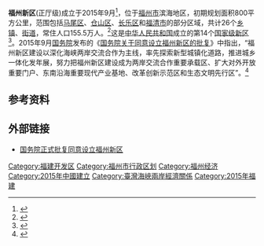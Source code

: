 '''福州新区'''(正厅级)成立于2015年9月<ref >{{cite web|url=http://business.sohu.com/20150909/n420715588.shtml | language= | title=福州新区获批 主打两岸合作(图) |publisher=第一财经网站 |date=2015-09-09 |accessdate= }}</ref>，位于[[福州市|福州市]]滨海地区，初期规划面积800平方公里，范围包括[[马尾区|马尾区]]、[[仓山区|仓山区]]、[[长乐区|长乐区]]和[[福清市|福清市]]的部分区域，共计26个[[乡镇|乡镇]]、[[街道|街道]]，常住人口155.5万人。<ref >{{cite web|url=http://news.sohu.com/20150909/n420717039.shtml | language= | title=福州新区获批或成副中心之一 “大福州”时代将至 |publisher=澎湃新闻 |date=2015-09-09 |accessdate= }}</ref>这是[[中华人民共和国|中华人民共和国]]成立的第14个[[国家级新区|国家级新区]]<ref>{{cite web |url=http://www.qiyenet.net/article/2015-09-09/show168016.html |language= |title=福州新区获批设立系第14个国家级新区 挂牌新区有何优惠条件 |publisher=澎湃新闻网 |date=2015-09-09 |accessdate= }}{{Dead link|date=2018年6月 |bot=InternetArchiveBot |fix-attempted=no }}</ref>。2015年9月[[中華人民共和國國務院|国务院]]发布的《[[wikisource:zh:国务院关于同意设立福州新区的批复|国务院关于同意设立福州新区的批复]]》中指出，“福州新区建设以深化海峡两岸交流合作为主线，率先探索新型城镇化道路，推进城乡一体化发年展，努力把福州新区建设成为两岸交流合作重要承载区、扩大对外开放重要门户、东南沿海重要现代产业基地、改革创新示范区和生态文明先行区”。<ref name="简介">{{cite web|url=http://district.ce.cn/newarea/roll/201509/09/t20150909_6437846.shtml | language= | title=国务院同意设立福州新区 深化两岸交流合作 |publisher=中国新闻网 |date=2015年9月9日 |accessdate= }}</ref>

== 参考资料 ==
{{reflist}}

== 外部链接 ==
*[http://news.cnstock.com/news/sns_bwkx/201509/3558094.htm 国务院正式批复同意设立福州新区]

{{国家级新区}}
{{中国新区|nocat}}
[[Category:福建开发区|Category:福建开发区]]
[[Category:福州市行政区划|Category:福州市行政区划]]
[[Category:福州经济|Category:福州经济]]
[[Category:2015年中國建立|Category:2015年中國建立]]
[[Category:臺灣海峽兩岸經濟關係|Category:臺灣海峽兩岸經濟關係]]
[[Category:2015年福建|Category:2015年福建]]